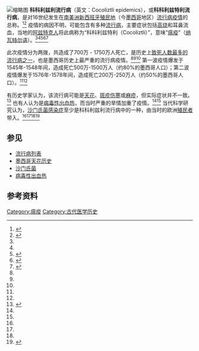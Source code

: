 {{medical}}
[[File:Acuna-Soto_EID-v8n4p360_Fig1.png|缩略图]]
'''科科利兹利流行病'''（英文：Cocoliztli epidemics），或'''科科利兹特利流行病'''，是对16世纪发生在[[南美洲|南美洲]][[新西班牙總督轄區|新西班牙殖民地]]（今[[墨西哥|墨西哥]]地区）[[流行病|流行病疫情]]的总称。<ref name=":1">{{Cite journal|title=Megadrought and Megadeath in 16th Century Mexico|url=https://www.ncbi.nlm.nih.gov/pmc/articles/PMC2730237/|last=Acuna-Soto|first=Rodolfo|last2=Stahle|first2=David W.|date=2002-4|journal=Emerging Infectious Diseases|issue=4|doi=10.3201/eid0804.010175|volume=8|pages=360–362|issn=1080-6040|pmc=2730237|pmid=11971767|last3=Cleaveland|first3=Malcolm K.|last4=Therrell|first4=Matthew D.|access-date=2020-12-15|archive-date=2021-02-17|archive-url=https://web.archive.org/web/20210217203244/https://www.ncbi.nlm.nih.gov/pmc/articles/PMC2730237/|dead-url=no}}</ref><ref name=":3">{{Cite journal|title=When half of the population died: the epidemic of hemorrhagic fevers of 1576 in Mexico|author=Rodofo Acuna-Soto, David W. Stahle, Matthew D. Therrell, Richard D. Griffin, Malcolm K. Cleaveland|url=https://academic.oup.com/femsle/article/240/1/1/536409|journal=FEMS Microbiology Letter|issue=1|doi=|others=|year=2004|volume=240|page=|pmid=|access-date=2020-12-15|archive-date=2021-02-08|archive-url=https://web.archive.org/web/20210208000557/https://academic.oup.com/femsle/article/240/1/1/536409|dead-url=no}}</ref> 疫情的病因不明，可能包含有多种[[流行病|流行病]]，主要症状包括[[高燒|高烧]]和耳鼻流血，当地的[[阿兹特克人|阿兹特克人]]将此病称为“科科利兹特利（Cocoliztli）”，意味“[[瘟疫|瘟疫]]”（[[納瓦特爾語|纳瓦特尔语]]）。<ref name=":1" /><ref name=":3" /><ref name=":0">{{Cite web|title=法媒：科学家发现阿兹特克文明或毁于“肠热病”|url=http://news.sina.com.cn/o/2018-01-17/doc-ifyqtycw8935873.shtml|accessdate=2020-12-15|author=|date=2018-01-17|last=|format=|work=|publisher=参考消息|agency=新浪|language=}}</ref><ref name=":2">{{Cite web|title=One of history's worst epidemics may have been caused by a common microbe|url=https://www.sciencemag.org/news/2018/01/one-history-s-worst-epidemics-may-have-been-caused-common-microbe|accessdate=2020-12-15|author=Angus Chen|date=2018-01-16|last=|first=|format=|work=|publisher=《[[科学_(期刊)|科学]]》（''Science''）|language=en|archive-date=2021-01-19|archive-url=https://web.archive.org/web/20210119003029/https://www.sciencemag.org/news/2018/01/one-history-s-worst-epidemics-may-have-been-caused-common-microbe|dead-url=no}}</ref><ref name=":4">{{Cite web|title=史上最嚴重的 20 次流行病——從史前到現代|url=https://www.chainnews.com/zh-hant/articles/554428651278.htm|accessdate=2020-12-15|work=ChainNews|language=zh-hant}}</ref>

此次疫情分为两拨，共造成了700万 - 1750万人死亡，是历史上[[流行病列表|致死人数最多的流行病之一]]，也是墨西哥历史上最严重的流行病疫情。<ref name=":1" /><ref name=":3" /><ref name=":0" /> 第一波疫情爆发于1545年-1548年间，造成死亡500万-1500万人（约80%的墨西哥人口）；第二波疫情爆发于1576年-1578年间，造成死亡200万-250万人（约50%的墨西哥人口）。<ref name=":1" /><ref name=":3" />

有历史学家认为，该流行病可能是[[天花|天花]]、[[斑疹傷寒|斑疹伤寒]]或[[麻疹|麻疹]]，但实际症状并不一致。<ref>{{Cite web|title=La epidemia de cocoliztli de 1576|url=https://www.estudioshistoricos.inah.gob.mx/revistaHistorias/wp-content/uploads/historias_11_24-33.pdf|accessdate=|author=Eisa Malvido, Carlos Viesca|date=|format=|publisher=|language=|archive-date=2021-01-29|archive-url=https://web.archive.org/web/20210129003100/https://www.estudioshistoricos.inah.gob.mx/revistaHistorias/wp-content/uploads/historias_11_24-33.pdf|dead-url=no}}</ref> 也有人认为是[[病毒性出血熱|病毒性出血热]]，而当时严重的旱情加重了疫情。<ref name=":1" /><ref name=":2" /> 当代科学研究认为，[[沙門氏菌感染症|沙门氏菌感染症]]至少是科科利兹利流行病中的一种，由当时的欧洲[[殖民者|殖民者]]带入。<ref name=":0" /><ref name=":2" /><ref name=":4" /><ref>{{Cite journal|title=Salmonella enterica genomes recovered from victims of a major 16th century epidemic in Mexico|url=https://www.biorxiv.org/content/10.1101/106740v2|last=Vågene|first=Åshild J.|last2=Campana|first2=Michael G.|date=2017-02-08|journal=bioRxiv|doi=10.1101/106740|pages=106740|language=en|last3=García|first3=Nelly M. Robles|last4=Warinner|first4=Christina|last5=Spyrou|first5=Maria A.|last6=Valtueña|first6=Aida Andrades|last7=Huson|first7=Daniel|last8=Tuross|first8=Noreen|last9=Herbig|first9=Alexander|access-date=2020-12-15|archive-date=2021-02-12|archive-url=https://web.archive.org/web/20210212015500/https://www.biorxiv.org/content/10.1101/106740v2|dead-url=no}}</ref>

== 参见 ==

* [[流行病列表|流行病列表]]
*[[墨西哥天花历史|墨西哥天花历史]]
*[[沙門氏菌屬|沙门氏菌]]
*[[病毒性出血熱|病毒性出血热]]

== 参考资料 ==
{{reflist|2}}

[[Category:瘟疫|Category:瘟疫]]
[[Category:古代医学历史|Category:古代医学历史]]
